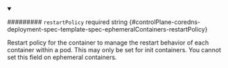 
<details className="config-field" data-expandable="false" open>
<summary>

######### `restartPolicy` <span className="config-field-required" data-required="false">required</span> <span className="config-field-type">string</span> <span className="config-field-default"></span> <span className="config-field-enum"></span> {#controlPlane-coredns-deployment-spec-template-spec-ephemeralContainers-restartPolicy}

Restart policy for the container to manage the restart behavior of each
container within a pod.
This may only be set for init containers. You cannot set this field on
ephemeral containers.

</summary>



</details>
